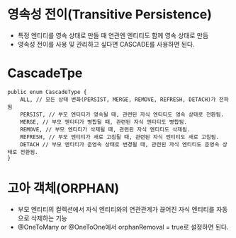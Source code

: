 # 영속성 전이(Transitive Persistence)
- 특정 엔티티를 영속 상태로 만들 때 연관엔 엔티티도 함께 영속 상태로 만듬
- 영속성 전이를 사용 및 관리하고 싶다면 CASCADE를 사용하면 된다.

# CascadeTpe
```
public enum CascadeType { 
    ALL, // 모든 상태 변화(PERSIST, MERGE, REMOVE, REFRESH, DETACH)가 전파됨
    PERSIST, // 부모 엔티티가 영속될 때, 관련된 자식 엔티티도 영속 상태로 전환됨.
    MERGE, // 부모 엔티티가 병합될 때, 관련된 자식 엔티티도 병합됨.
    REMOVE, // 부모 엔티티가 삭제될 때, 관련된 자식 엔티티도 삭제됨.
    REFRESH, // 부모 엔티티가 새로 고침될 때, 관련된 자식 엔티티도 새로 고침됨.
    DETACH // 부모 엔티티가 준영속 상태로 변경될 때, 관련된 자식 엔티티도 준영속 상태로 전환됨.
}
```

# 고아 객체(ORPHAN)
- 부모 엔티티의 컬렉션에서 자식 엔티티와의 연관관계가 끊어진 자식 엔티티를 자동으로 삭제하는 기능
- @OneToMany or @OneToOne에서 orphanRemoval = true로 설정하면 된다.
